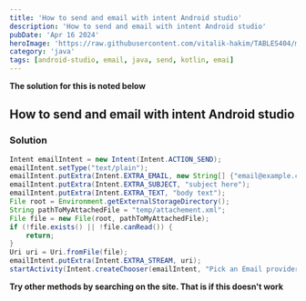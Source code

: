```yaml
---
title: 'How to send and email with intent Android studio'
description: 'How to send and email with intent Android studio'
pubDate: 'Apr 16 2024'
heroImage: 'https://raw.githubusercontent.com/vitalik-hakim/TABLES404/main/error_b/java.png'
category: 'java'
tags: [android-studio, email, java, send, kotlin, emai]
---
```


**The solution for this is noted below**

## How to send and email with intent Android studio

### Solution

```java
Intent emailIntent = new Intent(Intent.ACTION_SEND);
emailIntent.setType("text/plain");
emailIntent.putExtra(Intent.EXTRA_EMAIL, new String[] {"email@example.com"});
emailIntent.putExtra(Intent.EXTRA_SUBJECT, "subject here");
emailIntent.putExtra(Intent.EXTRA_TEXT, "body text");
File root = Environment.getExternalStorageDirectory();
String pathToMyAttachedFile = "temp/attachement.xml";
File file = new File(root, pathToMyAttachedFile);
if (!file.exists() || !file.canRead()) {
    return;
}
Uri uri = Uri.fromFile(file);
emailIntent.putExtra(Intent.EXTRA_STREAM, uri);
startActivity(Intent.createChooser(emailIntent, "Pick an Email provider"));
```

**Try other methods by searching on the site. That is if this doesn't work**
